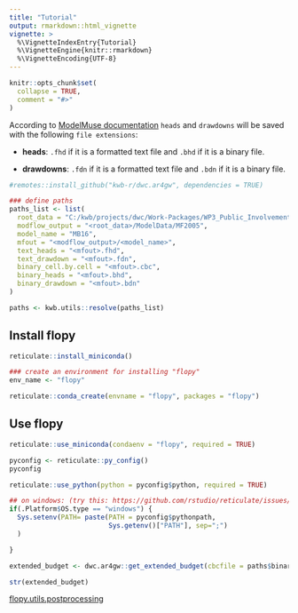 ```yaml
---
title: "Tutorial"
output: rmarkdown::html_vignette
vignette: >
  %\VignetteIndexEntry{Tutorial}
  %\VignetteEngine{knitr::rmarkdown}
  %\VignetteEncoding{UTF-8}
---
```


```r
knitr::opts_chunk$set(
  collapse = TRUE,
  comment = "#>"
)
```

According to [ModelMuse documentation](
https://water.usgs.gov/nrp/gwsoftware/ModelMuse/Help/index.html?head_and_drawdown_panes.htm)
`heads` and `drawdowns` will be saved with the following `file extensions`: 

* **heads**: `.fhd` if it is a formatted text file and `.bhd` if it is a binary file. 

* **drawdowns**: `.fdn` if it is a formatted text file and `.bdn` if it is a binary file.

```r
#remotes::install_github("kwb-r/dwc.ar4gw", dependencies = TRUE)

### define paths
paths_list <- list(
  root_data = "C:/kwb/projects/dwc/Work-Packages/WP3_Public_Involvement/AR4GW",
  modflow_output = "<root_data>/ModelData/MF2005",
  model_name = "MB16",
  mfout = "<modflow_output>/<model_name>",
  text_heads = "<mfout>.fhd",
  text_drawdown = "<mfout>.fdn",
  binary_cell.by.cell = "<mfout>.cbc",
  binary_heads = "<mfout>.bhd",
  binary_drawdown = "<mfout>.bdn"
)

paths <- kwb.utils::resolve(paths_list)


```

## Install flopy

```r
reticulate::install_miniconda()

### create an environment for installing "flopy" 
env_name <- "flopy"

reticulate::conda_create(envname = "flopy", packages = "flopy")
```

## Use flopy 

```r

reticulate::use_miniconda(condaenv = "flopy", required = TRUE)

pyconfig <- reticulate::py_config()
pyconfig

reticulate::use_python(python = pyconfig$python, required = TRUE)

## on windows: (try this: https://github.com/rstudio/reticulate/issues/367#issuecomment-432920802)
if(.Platform$OS.type == "windows") {
  Sys.setenv(PATH= paste(PATH = pyconfig$pythonpath,
                         Sys.getenv()["PATH"], sep=";")
  )

}

extended_budget <- dwc.ar4gw::get_extended_budget(cbcfile = paths$binary_cell.by.cell) 

str(extended_budget)

```

[flopy.utils.postprocessing](https://flopy.readthedocs.io/en/latest/source/flopy.utils.postprocessing.html)


